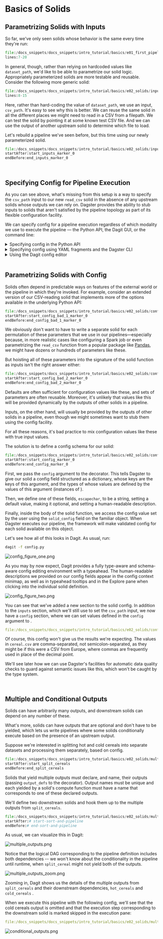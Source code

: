 
<DynamicMetaTags
  title="Basics of Solids | Dagster"
  description="The core abstraction of Dagster is the solid, a functional unit of computation.
  Here's a guide to define a solid."
/>


# Basics of Solids

<CodeReferenceLink filePath="examples/docs_snippets/docs_snippets/intro_tutorial/basics/e02_solids/" />

## Parametrizing Solids with Inputs

So far, we've only seen solids whose behavior is the same every time they're run:

```python literalinclude showLines startLine=7 emphasize-lines=4 caption=hello_cereal.py
file:/docs_snippets/docs_snippets/intro_tutorial/basics/e01_first_pipeline/hello_cereal.py
lines:7-20
```

In general, though, rather than relying on hardcoded values like `dataset_path`, we'd like to be
able to parametrize our solid logic. Appropriately parameterized solids are more testable and
reusable. Consider the following more generic solid:

```python literalinclude showLines startLine=7 caption=inputs.py
file:/docs_snippets/docs_snippets/intro_tutorial/basics/e02_solids/inputs.py
lines:8-15
```

Here, rather than hard-coding the value of `dataset_path`, we use an input, `csv_path`. It's easy to
see why this is better. We can reuse the same solid in all the different places we might need to
read in a CSV from a filepath. We can test the solid by pointing it at some known test CSV file. And
we can use the output of another upstream solid to determine which file to load.

Let's rebuild a pipeline we've seen before, but this time using our newly parameterized solid.

```python literalinclude showLines startLine=2 emphasize-lines=38 caption=inputs.py
file:/docs_snippets/docs_snippets/intro_tutorial/basics/e02_solids/inputs.py
startAfter:start_inputs_marker_0
endBefore:end_inputs_marker_0
```

<br />

## Specifying Config for Pipeline Execution

As you can see above, what's missing from this setup is a way to specify the `csv_path` input to our
new `read_csv` solid in the absence of any upstream solids whose outputs we can rely on. Dagster
provides the ability to stub inputs to solids that aren't satisfied by the pipeline topology as part
of its flexible configuration facility.

We can specify config for a pipeline execution regardless of which modality we use to execute the
pipeline — the Python API, the Dagit GUI, or the command line:

<details className="markdown">
  <summary>Specifying config in the Python API</summary>

<br />

We previously encountered the <PyObject module="dagster" object="execute_pipeline"
displayText="execute_pipeline()" />function. Pipeline run config is specified by the second
argument to this function, which must be a dict.

This dict contains all of the user-provided configuration with which to execute a pipeline. As such,
it can have [a lot of sections](/_apidocs/execution), but we'll only use one of
them here: per-solid configuration, which is specified under the key `solids`:

```python literalinclude showLines startLine=46 caption=inputs.py
file:/docs_snippets/docs_snippets/intro_tutorial/basics/e02_solids/inputs.py
startAfter:start_inputs_marker_1
endBefore:end_inputs_marker_1
dedent:4
```

The `solids` dict is keyed by solid name, and each solid is configured by a dict that may itself
have several sections. In this case we are only interested in the `inputs` section, so that we can
specify the value of the input `csv_path`.

Now you can pass this run config to <PyObject module="dagster" object="execute_pipeline"
displayText="execute_pipeline()" />:

```python literalinclude showLines startLine=53 caption=inputs.py
file:/docs_snippets/docs_snippets/intro_tutorial/basics/e02_solids/inputs.py
startAfter:start_inputs_marker_2
endBefore:end_inputs_marker_2
dedent:4
```

</details>

<details className="markdown">
  <summary>Specifying config using YAML fragments and the Dagster CLI</summary>

<br />

When executing pipelines with the Dagster CLI, we'll need to provide the run config in a file. We
use YAML for the file-based representation of configuration, but the values are the same as before:

```YAML literalinclude showLines caption=inputs_env.yaml
file:/docs_snippets/docs_snippets/intro_tutorial/basics/e02_solids/inputs_env.yaml
```

We can pass config files in this format to the Dagster CLI tool with the `-c` flag.

```bash
dagster pipeline execute -f inputs.py -c inputs_env.yaml
```

In practice, you might have different sections of your run config in different yaml files&mdash;if,
for instance, some sections change more often (e.g. in test and prod) while other are more static.
In this case, you can set multiple instances of the `-c` flag on CLI invocations, and the CLI tools
will assemble the YAML fragments into a single run config.

</details>

<details className="markdown">
  <summary>Using the Dagit config editor</summary>

<br />

Dagit provides a powerful, schema-aware, typeahead-enabled config editor to enable rapid
experimentation with and debugging of parameterized pipeline executions. As always, run:

```bash
dagit -f inputs.py
```

Notice that no execution plan appears in the bottom pane of the Playground.

![inputs_figure_one.png](/assets/images/tutorial/inputs_figure_one.png)

Because Dagit is schema-aware, it knows that this pipeline now requires configuration in order to
run without errors. In this case, since the pipeline is relatively trivial, it wouldn't be
especially costly to run the pipeline and watch it fail. But when pipelines are complex and slow,
it's invaluable to get this kind of feedback up front rather than have an unexpected failure deep
inside a pipeline.

Recall that the execution plan, which you will ordinarily see above the log viewer in the
**Execute** tab, is the concrete pipeline that Dagster will actually execute. Without a valid
config, Dagster can't construct a parametrization of the logical pipeline&mdash;so no execution plan
is available for us to preview.

Press <kbd>Ctrl</kbd> + <kbd>Space</kbd> in order to bring up the typeahead assistant.

![inputs_figure_two.png](/assets/images/tutorial/inputs_figure_two.png)

Here you can see all of the sections available in the run config. Don't worry, we'll get to them all
later.

Let's enter the config we need in order to execute our pipeline.

![inputs_figure_three.png](/assets/images/tutorial/inputs_figure_three.png)

Note that as you type and edit the config, the config minimap hovering on the right side of the
editor pane changes to provide context&mdash;you always know where in the nested config schema
you are while making changes.

</details>

<br />

## Parametrizing Solids with Config

Solids often depend in predictable ways on features of the external world or the pipeline in which
they're invoked. For example, consider an extended version of our CSV-reading solid that implements
more of the options available in the underlying Python API:

```python literalinclude showLines startLine=8 emphasize-lines=9-15 caption=config_bad_1.py
file:/docs_snippets/docs_snippets/intro_tutorial/basics/e02_solids/config_bad_1.py
startAfter:start_config_bad_1_marker_0
endBefore:end_config_bad_1_marker_0
```

We obviously don't want to have to write a separate solid for each permutation of these parameters
that we use in our pipelines&mdash;especially because, in more realistic cases like configuring a
Spark job or even parametrizing the `read_csv` function from a popular package like
[Pandas](https://pandas.pydata.org/pandas-docs/stable/reference/api/pandas.read_csv.html#pandas.read_csv),
we might have dozens or hundreds of parameters like these.

But hoisting all of these parameters into the signature of the solid function as inputs isn't the
right answer either:

```python literalinclude showLines startLine=8 emphasize-lines=5-11 caption=config_bad_2.py
file:/docs_snippets/docs_snippets/intro_tutorial/basics/e02_solids/config_bad_2.py
startAfter:start_config_bad_2_marker_0
endBefore:end_config_bad_2_marker_0
```

Defaults are often sufficient for configuration values like these, and sets of parameters are often
reusable. Moreover, it's unlikely that values like this will be provided dynamically by the outputs
of other solids in a pipeline.

Inputs, on the other hand, will usually be provided by the outputs of other solids in a pipeline,
even though we might sometimes want to stub them using the config facility.

For all these reasons, it's bad practice to mix configuration values like these with true input
values.

The solution is to define a config schema for our solid:

```python literalinclude showLines startLine=2 emphasize-lines=17,35-43,90 caption=config.py
file:/docs_snippets/docs_snippets/intro_tutorial/basics/e02_solids/config.py
startAfter:start_config_marker_0
endBefore:end_config_marker_0
```

First, we pass the `config` argument to the <PyObject module="dagster" object="solid"
displayText="@solid" /> decorator. This tells Dagster to give our solid a config field structured as
a dictionary, whose keys are the keys of this argument, and the types of whose values are defined by
the values of this argument (instances of <PyObject module="dagster" object="Field" />).

Then, we define one of these fields, `escapechar`, to be a string, setting a default value, making
it optional, and setting a human-readable description.

Finally, inside the body of the solid function, we access the config value set by the user using the
`solid_config` field on the familiar <PyObject module="dagster"
object="SystemComputeExecutionContext" displayText="context" /> object. When Dagster executes our
pipeline, the framework will make validated config for each solid available on this object.

Let's see how all of this looks in Dagit. As usual, run:

```bash
dagit -f config.py
```

![config_figure_one.png](/assets/images/tutorial/config_figure_one.png)

As you may by now expect, Dagit provides a fully type-aware and schema-aware config editing
environment with a typeahead. The human-readable descriptions we provided on our config fields
appear in the config context minimap, as well as in typeahead tooltips and in the Explore pane when
clicking into the individual solid definition.

![config_figure_two.png](/assets/images/tutorial/config_figure_two.png)

You can see that we've added a new section to the solid config. In addition to the `inputs` section,
which we'll still use to set the `csv_path` input, we now have a `config` section, where we can set
values defined in the `config` argument to <PyObject module="dagster" object="solid"
displayText="@solid" />.

```YAML literalinclude caption=config_env_bad.yaml
file:/docs_snippets/docs_snippets/intro_tutorial/basics/e02_solids/config_env_bad.yaml
```

Of course, this config won't give us the results we're expecting. The values in `cereal.csv` are
comma-separated, not semicolon-separated, as they might be if this were a CSV from Europe, where
commas are frequently used in place of the decimal point.

We'll see later how we can use Dagster's facilities for automatic data quality checks to guard
against semantic issues like this, which won't be caught by the type system.

<br />

## Multiple and Conditional Outputs

Solids can have arbitrarily many outputs, and downstream solids can depend on any number of these.

What's more, solids can have outputs that are optional and don't have to be yielded, which lets us
write pipelines where some solids conditionally execute based on the presence of an upstream output.

Suppose we're interested in splitting hot and cold cereals into separate datasets and processing
them separately, based on config.

```python literalinclude showLines caption=multiple_outputs.py
file:/docs_snippets/docs_snippets/intro_tutorial/basics/e02_solids/multiple_outputs.py
startAfter:start_split_cereals
endBefore:end_split_cereals
```

Solids that yield multiple outputs must declare, and name, their outputs (passing `output_defs` to
the <PyObject module="dagster" object="solid" displayText="@solid" /> decorator). Output names must
be unique and each <PyObject module="dagster" object="Output" /> yielded by a solid's compute
function must have a name that corresponds to one of these declared outputs.

We'll define two downstream solids and hook them up to the multiple outputs from `split_cereals`.

```python literalinclude showLines caption=multiple_outputs.py
file:/docs_snippets/docs_snippets/intro_tutorial/basics/e02_solids/multiple_outputs.py
startAfter:# start-sort-and-pipeline
endBefore:# end-sort-and-pipeline
```

As usual, we can visualize this in Dagit:

![multiple_outputs.png](/assets/images/tutorial/multiple_outputs.png)

Notice that the logical DAG corresponding to the pipeline definition includes both dependencies --
we won't know about the conditionality in the pipeline until runtime, when `split_cereal` might not
yield both of the outputs.

![multiple_outputs_zoom.png](/assets/images/tutorial/multiple_outputs_zoom.png)

Zooming in, Dagit shows us the details of the multiple outputs from `split_cereals` and their
downstream dependencies, `hot_cereals` and `cold_cereals` .

When we execute this pipeline with the following config, we'll see that the cold cereals output is
omitted and that the execution step corresponding to the downstream solid is marked skipped in the
execution pane:

```YAML literalinclude showLines caption=multiple_outputs.yaml
file:/docs_snippets/docs_snippets/intro_tutorial/basics/e02_solids/multiple_outputs.yaml
```

![conditional_outputs.png](/assets/images/tutorial/conditional_outputs.png)

<br />

<br />
